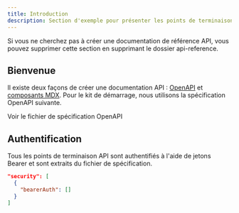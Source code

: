 ```yaml
---
title: Introduction
description: Section d'exemple pour présenter les points de terminaison API
---
```


<Note>
  Si vous ne cherchez pas à créer une documentation de référence API, vous pouvez supprimer cette section en supprimant le dossier api-reference.
</Note>

## Bienvenue

Il existe deux façons de créer une documentation API : [OpenAPI](https://mintlify.com/docs/api-playground/openapi/setup) et [composants MDX](https://mintlify.com/docs/api-playground/mdx/configuration). Pour le kit de démarrage, nous utilisons la spécification OpenAPI suivante.

<Card title="Plant Store Endpoints" icon="leaf" href="https://github.com/mintlify/starter/blob/main/api-reference/openapi.json">
  Voir le fichier de spécification OpenAPI
</Card>

## Authentification

Tous les points de terminaison API sont authentifiés à l'aide de jetons Bearer et sont extraits du fichier de spécification.

```json
"security": [
  {
    "bearerAuth": []
  }
]
```
